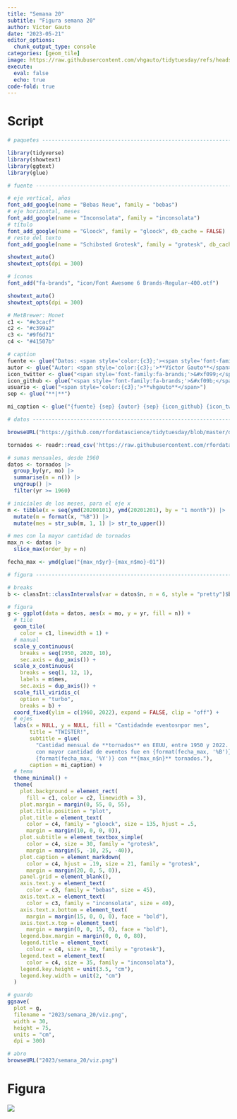 ```yaml
---
title: "Semana 20"
subtitle: "Figura semana 20"
author: Víctor Gauto
date: "2023-05-21"
editor_options:
  chunk_output_type: console
categories: [geom_tile]
image: https://raw.githubusercontent.com/vhgauto/tidytuesday/refs/heads/main/2023/semana_20/viz.png
execute:
  eval: false
  echo: true
code-fold: true
---
```



# Script

```r

# paquetes ----------------------------------------------------------------

library(tidyverse)
library(showtext)
library(ggtext)
library(glue)

# fuente ------------------------------------------------------------------

# eje vertical, años
font_add_google(name = "Bebas Neue", family = "bebas")
# eje horizontal, meses
font_add_google(name = "Inconsolata", family = "inconsolata")
# título
font_add_google(name = "Gloock", family = "gloock", db_cache = FALSE)
# resto del texto
font_add_google(name = "Schibsted Grotesk", family = "grotesk", db_cache = FALSE)

showtext_auto()
showtext_opts(dpi = 300)

# íconos
font_add("fa-brands", "icon/Font Awesome 6 Brands-Regular-400.otf")

showtext_auto()
showtext_opts(dpi = 300)

# MetBrewer: Monet
c1 <- "#e3cacf"
c2 <- "#c399a2"
c3 <- "#9f6d71"
c4 <- "#41507b"

# caption
fuente <- glue("Datos: <span style='color:{c3};'><span style='font-family:mono;'>{{<b>tidytuesdayR</b>}}</span> semana 20</span>")
autor <- glue("Autor: <span style='color:{c3};'>**Víctor Gauto**</span>")
icon_twitter <- glue("<span style='font-family:fa-brands;'>&#xf099;</span>")
icon_github <- glue("<span style='font-family:fa-brands;'>&#xf09b;</span>")
usuario <- glue("<span style='color:{c3};'>**vhgauto**</span>")
sep <- glue("**|**")

mi_caption <- glue("{fuente} {sep} {autor} {sep} {icon_github} {icon_twitter} {usuario}")

# datos -------------------------------------------------------------------

browseURL("https://github.com/rfordatascience/tidytuesday/blob/master/data/2023/2023-05-16/readme.md")

tornados <- readr::read_csv('https://raw.githubusercontent.com/rfordatascience/tidytuesday/master/data/2023/2023-05-16/tornados.csv')

# sumas mensuales, desde 1960
datos <- tornados |> 
  group_by(yr, mo) |> 
  summarise(n = n()) |> 
  ungroup() |> 
  filter(yr >= 1960)

# iniciales de los meses, para el eje x
m <- tibble(x = seq(ymd(20200101), ymd(20201201), by = "1 month")) |> 
  mutate(m = format(x, "%B")) |> 
  mutate(mes = str_sub(m, 1, 1) |> str_to_upper())

# mes con la mayor cantidad de tornados
max_n <- datos |>
  slice_max(order_by = n)

fecha_max <- ymd(glue("{max_n$yr}-{max_n$mo}-01"))

# figura ------------------------------------------------------------------

# breaks
b <- classInt::classIntervals(var = datos$n, n = 6, style = "pretty")$brks

# figura
g <- ggplot(data = datos, aes(x = mo, y = yr, fill = n)) +
  # tile
  geom_tile(
    color = c1, linewidth = 1) +
  # manual
  scale_y_continuous(
    breaks = seq(1950, 2020, 10),
    sec.axis = dup_axis()) +
  scale_x_continuous(
    breaks = seq(1, 12, 1),
    labels = m$mes,
    sec.axis = dup_axis()) +
  scale_fill_viridis_c(
    option = "turbo",
    breaks = b) +
  coord_fixed(ylim = c(1960, 2022), expand = FALSE, clip = "off") +
  # ejes
  labs(x = NULL, y = NULL, fill = "Cantidadnde eventosnpor mes",
       title = "TWISTER!",
       subtitle = glue(
         "Cantidad mensual de **tornados** en EEUU, entre 1950 y 2022. El mes 
         con mayor cantidad de eventos fue en {format(fecha_max, '%B')} de 
         {format(fecha_max, '%Y')} con **{max_n$n}** tornados."),
       caption = mi_caption) +
  # tema
  theme_minimal() +
  theme(
    plot.background = element_rect(
      fill = c1, color = c2, linewidth = 3),
    plot.margin = margin(0, 55, 0, 55),
    plot.title.position = "plot",
    plot.title = element_text(
      color = c4, family = "gloock", size = 135, hjust = .5, 
      margin = margin(10, 0, 0, 0)),
    plot.subtitle = element_textbox_simple(
      color = c4, size = 30, family = "grotesk",
      margin = margin(5, -10, 25, -40)),
    plot.caption = element_markdown(
      color = c4, hjust = .19, size = 21, family = "grotesk", 
      margin = margin(20, 0, 5, 0)),
    panel.grid = element_blank(),
    axis.text.y = element_text(
      color = c3, family = "bebas", size = 45),
    axis.text.x = element_text(
      color = c3, family = "inconsolata", size = 40),
    axis.text.x.bottom = element_text(
      margin = margin(15, 0, 0, 0), face = "bold"),
    axis.text.x.top = element_text(
      margin = margin(0, 0, 15, 0), face = "bold"),
    legend.box.margin = margin(0, 0, 0, 80),
    legend.title = element_text(
      colour = c4, size = 30, family = "grotesk"),
    legend.text = element_text(
      color = c4, size = 35, family = "inconsolata"),
    legend.key.height = unit(3.5, "cm"),
    legend.key.width = unit(2, "cm")
  )

# guardo
ggsave(
  plot = g,
  filename = "2023/semana_20/viz.png",
  width = 30,
  height = 75,
  units = "cm",
  dpi = 300)

# abro
browseURL("2023/semana_20/viz.png")
```

# Figura

![](https://raw.githubusercontent.com/vhgauto/tidytuesday/refs/heads/main/2023/semana_20/viz.png)


